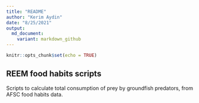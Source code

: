 ---
title: "README"
author: "Kerim Aydin"
date: "8/25/2021"
output:
  md_document:
    variant: markdown_github
---

```{r setup, include=FALSE}
knitr::opts_chunk$set(echo = TRUE)
```

## REEM food habits scripts

Scripts to calculate total consumption of prey by groundfish predators, from AFSC food habits data.  


